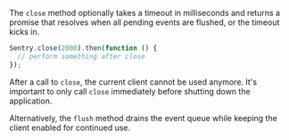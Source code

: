 The `close` method optionally takes a timeout in milliseconds and returns a
promise that resolves when all pending events are flushed, or the timeout kicks
in.

```javascript
Sentry.close(2000).then(function () {
  // perform something after close
});
```

After a call to `close`, the current client cannot be used anymore. It's
important to only call `close` immediately before shutting down the application.

Alternatively, the `flush` method drains the event queue while keeping the
client enabled for continued use.
